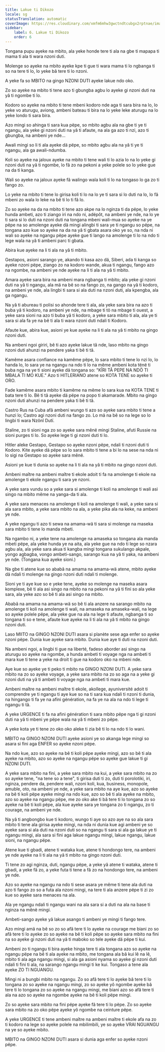 ```yaml
---
title: Lakue ti Dikozo
locale: sg
statusTranslation: automatic
coverImage: https://res.cloudinary.com/xmfm6mhw3gwctndtcubgx2rptnae/image/upload/v1740337243/small_cover_educacion_fundamental_a051170f1c.webp
sidebar:
    label: 6. Lakue ti Dikozo
    order: 6
---
```

Tongana pupu ayeke na mbito, ala yeke honde tere ti ala na gbe ti mapapa ti mama ti ala ti wara nzoni duti.

Molenge so ayeke na mbito ayeke kpe ti gue ti wara mama ti lo ngbanga ti so na tere ti lo, lo yeke bâ tere ti lo nzoni.

A yeke fa so MBITO na gingo NZONI DUTI ayeke lakue ndo oko.

Zo so ayeke na mbito ti tene azo ti gbungba agbu lo ayeke gi nzoni duti na yâ ti ngombe ti lo.

Kodoro so ayeke na mbito ti tene mbeni kodoro nde aga ti sara bira na lo, lo yeke vo aturugu, aviong, ambeni bateau ti bira na lo yeke leke aturugu na lo yeke londo ti sara bira.

Azo mingi so ahinga ti sara kua pëpe, so mbito agbu ala na gbe ti ye ti ngangu, ala yeke gi nzoni duti na yâ ti afaute, na ala ga azo ti nzi, azo ti gbungba, na ambeni ye nde...

Awali mingi so li ti ala ayeke dä pëpe, so mbito agbu ala na yâ ti ye ti ngangu, ala ga awali-ndumba.

Koli so ayeke na jaloux ayeke na mbito ti tene wali ti lo azia lo na lo yeke gi nzoni duti na yâ ti ngombe, lo fâ zo na pekoni a yeke polele so lo yeke gue na da ti kanga.

Wali so ayeke na jaloux ayeke fâ walingo wala koli ti lo na tongaso lo ga zo ti fango zo.

Lo yeke na mbito ti tene lo girisa koli ti lo na lo ye ti sara si lo duti na lo, lo fâ mbeni zo wala lo leke na bê ti lo ti fâ lo.

Zo so ayeke na da na mbito ti tene azo akpe na lo nginza ti da pëpe, lo yeke hunda ambeti, azo ti ziango iri na ndo ni, adépôt, na ambeni ye nde, na lo ye ti sara si lo duti na nzoni duti na tongana mbeni wali-mua so ayeke na ye pëpe na so amolenge ayeke dä mingi alingbi ti sara ye ti ngangu so pëpe, na tongana azo kue so ayeke na da na yâ ti gbata asara oko ye so, na nda ni wali so ayeke na ngangu pëpe ayeke gue ti lango na amolenge ti lo na ndo ti lege wala na yâ ti ambeni parc ti gbata.

Abira kue ayeke na li ti ala na yâ ti mbito.

Gestapos, asioni sarango ye, akando ti kasa azo dä, Siberi, ada ti kanga so ayeke nzoni pëpe, ziango zo na kodoro wande, akua ti ngangu, fango azo na ngombe, na ambeni ye nde ayeke na li ti ala na yâ ti mbito.

Amara ayeke sara bira na ambeni mara ngbanga ti mbito; ala yeke gi nzoni duti na yâ ti ngangu, ala mä na bê so na fango zo, na gango na yâ ti kodoro, na ambeni ye nde, ala lingbi ti sara si ala duti na nzoni duti, ala kpengba, ala ga ngangu.

Na yâ ti abureau ti polisi so ahonde tere ti ala, ala yeke sara bira na azo ti buba yâ ti kodoro, na ambeni ye nde, na mbage ti tö na mbage ti ouest, a yeke sara sioni na azo ti buba yâ ti kodoro, a yeke sara mbito ti ala, ala ye ti sara si ala fa ye na bê ti ala ti wara nzoni duti ndali ti Kodoro.

Afaute kue, abira kue, asioni ye kue ayeke na li ti ala na yâ ti mbito na gingo nzoni duti.

Na ambeni ngoi giriri, bê ti azo ayeke lakue tâ nde, laso mbito na gingo nzoni duti ahunzi na pendere yaka ti bê ti tâ.

Kamême asara confiance na kamême pëpe, lo sara mbito ti tene lo nzi lo, lo handa lo, lo sara ye na ngangu na ndo ti lo na même ambeni kota tënë ti buba nga na ye ti sioni ayeke dä tongana so: "KÎRI TÂ PEPE NA NDÖ TI MBALA TI MO KUE." Azo ti HITLERIANO atene so KOTA TENE so ayeke ti ORO.

Fade kamême asara mbito ti kamême na même lo sara kua na KOTA TENE ti bata tere ti lo. Bê ti tâ ayeke dä pëpe na popo ti akamarade. Mbito na gingo nzoni duti ahunzi na pendere yaka ti bê ti tâ.

Castro Rus na Cuba afâ ambeni wungo ti azo so ayeke sara mbito ti tene a hunzi lo; Castro agi nzoni duti na fango zo. Lo mä na bê so na lege so lo lingbi ti wara Nzönî Dutï.

Staline, zo ti sioni nga zo so ayeke sara mênë mingi Staline, afuti Russie na sioni purges ti lo. So ayeke lege ti gi nzoni duti ti lo.

Hitler aleke Gestapo, Gestapo so ayeke nzoni pëpe, ndali ti nzoni duti ti Kodoro. Kite ayeke dä pëpe so lo sara mbito ti tene a bi lo na sese na nda ni lo sigi na Gestapo so ayeke sara mênë.

Asioni ye kue ti dunia so ayeke na li ti ala na yâ ti mbito na gingo nzoni duti.

Ambeni maître na ambeni maître ti ekole adoit ti fa na amolenge ti ekole na amolenge ti ekole ngangu ti sara ye nzoni.

A yeke sara vundu so a yeke sara si amolenge ti koli na amolenge ti wali asi singo na mbito même na yanga-da ti ala.

A yeke sara menaces na amolenge ti koli na amolenge ti wali, a yeke sara si ala sara mbito, a yeke sara mbito na ala, a yeke pika ala na keke, na ambeni ye nde.

A yeke ngangu ti azo ti sewa na amama-wä ti sara si molenge na maseka sara mbito ti tene lo manda mbeti.

Na ngambo ni, a yeke tene na amolenge na amaseka so tongana ala manda mbeti pëpe, ala yeke hunda ye na aita, ala yeke gue na ndo ti lege so nzara agbu ala, ala yeke sara akua ti kangba mingi tongana sukulango akpale, yongo agbagba, vongo ambeti-sango, sarango kua na yâ ti yaka, na ambeni ye nde. (Tongana kua ayeke sioni.)

Na gbe ti atene kue so ababâ na amama na amama-wä atene, mbito ayeke dä ndali ti molenge na gingo nzoni duti ndali ti molenge.

Sioni ye ti aye kue so e yeke tene, ayeke so molenge na maseka asara komplexe, bê ti ala asi singo na mbito na na pekoni na yâ ti fini so ala yeke sara, ala yeke azo so bê ti ala asi singo na mbito.

Ababâ na amama na amama-wä so bê ti ala anzere na sarango mbito na amolenge ti koli na amolenge ti wali, na amaseka na amaseka-wali, na lege so ayeke polele pëpe, ala yeke gue na ala na lege ti afaute, ngbanga ti so tongana ti so e tene, afaute kue ayeke na li ti ala na yâ ti mbito na gingo nzoni duti.

Laso MIITO na GINGO NZONI DUTI asara si planète sese aga enfer so ayeke nzoni pëpe. Dunia kue ayeke sara mbito. Dunia kue aye ti duti na nzoni duti.

Na ambeni ngoi, a lingbi ti gue na liberté, fadeso aborder asi singo na aturugu so ayeke na ngombe, a hunda ambeti ti voyage nga na ambeti ti mara kue ti tene a yeke na droit ti gue na kodoro oko na mbeni nde.

Aye kue so ayeke ye ti peko ti mbito na GINGO NZONI DUTI. A yeke sara mbito na zo so ayeke voyage, a yeke sara mbito na zo so aga na a yeke gi nzoni duti na yâ ti ambeti ti voyage nga na ambeti ti mara kue.

Ambeni maître na ambeni maître ti ekole, akollege, ayuniversité adoit ti comprendre ye ti ngangu ti aye kue so na ti sara kua ndali ti nzoni ti dunia, na hingango ti fa ye na afini génération, na fa ye na ala na ndo ti lege ti ngangu ti tâ.

A yeke URGENCE ti fa na afini génération ti sara mbito pëpe nga ti gi nzoni duti na yâ ti mbeni ye pëpe wala na yâ ti mbeni zo pëpe.

A yeke kota ye ti tene zo oko oko aleke ti zia bê ti lo na ndo ti lo wani.

MBITO na GINGO NZONI DUTI ayeke asioni ye so akanga lege mingi so asara si fini aga ENFER so ayeke nzoni pëpe.

Na ndo kue, azo so ayeke na bê ti koli pëpe ayeke mingi, azo so bê ti ala ayeke na mbito, azo so ayeke na ngangu pëpe so ayeke gue lakue ti gi NZONI DUTI.

A yeke sara mbito na fini, a yeke sara mbito na kui, a yeke sara mbito na zo so ayeke tene, "na tene so a tene", ti girisa duti ti zo, duti ti porolotiki, iri, nginza, pendere da, pendere wali, nzoni koli, kua, business, monopole, amuble, oto, na ambeni ye nde, a yeke sara mbito na aye kue, azo so ayeke na bê ti koli pëpe ayeke mingi na ndo kue, azo so bê ti ala ayeke na mbito, azo so ayeke na ngangu pëpe, me zo oko ake ti bâ tere ti lo tongana zo so ayeke na bê ti koli pëpe, ala kue ayeke sara ye tongana zo ti ngangu, zo ti courage, na ambeni ye nde.

Na yâ ti angbongbo kue ti kodoro, wungo ti aye so azo aye na so ala sara mbito ti tene ala girisa ayeke mingi, na nda ni dunia kue agi ambeni ye so ayeke sara si ala duti na nzoni duti so na ngangu ti sara si ala ga lakue ye ti ngangu mingi, ala sara si fini aga lakue ngangu mingi, lakue ngangu, lakue sioni, na ngangu pëpe.

Atene kue ti gbadi, atene ti wataka kue, atene ti hondongo tere, na ambeni ye nde ayeke na li ti ala na yâ ti mbito na gingo nzoni duti.

Ti tene zo agi nginza, duti, ngangu pëpe, a yeke yâ atene ti wataka, atene ti gbadi, a yeke fâ zo, a yeke futa ti tene a fâ zo na hondongo tere, na ambeni ye nde.

Azo so ayeke na ngangu na ndo ti sese asara ye même ti tene ala duti na azo ti fango zo so a futa ala nzoni mingi, na tere ti ala anzere pëpe ti zi zo kue so ayeke sara menaces na ala.

Ala ye ngangu ndali ti ngangu wani na ala sara si a duti na ala na base ti nginza na mênë mingi.

Ambeti-sango ayeke yâ lakue asango ti ambeni ye mingi ti fango tere.

Azo mingi amä na bê so zo so afâ tere ti lo ayeke na courage me biani zo so afâ tere ti lo ayeke zo so ayeke na bê ti koli pëpe so ayeke sara mbito na fini na so ayeke gi nzoni duti na yâ ti maboko so tele ayeke dä pëpe ti kui.

Ambeni zo ti ngangu ti bira ayeke hinga tere ti ala tongana azo so ayeke na ngangu pëpe na bê ti ala ayeke na mbito, me tongana ala bâ kui lê na lê, mbito ti ala aga ngangu mingi, si ala ga asioni nyama so ayeke gi nzoni duti ndali ti fini ti ala, na sarango ngangu mingi ti ke kui. Tongaso a tene ala ayeke ZO TI NGUANGU.

Mingi ni a bungbi mbito na ngangu. Zo so afâ tere ti lo ayeke bâ tere ti lo tongana zo so ayeke na ngangu mingi, zo so ayeke yô ngombe ayeke bâ tere ti lo tongana zo so ayeke na ngangu mingi, me biani azo so afâ tere ti ala na azo so ayeke na ngombe ayeke na bê ti koli pëpe mingi.

Zo so ayeke sara mbito na fini pëpe ayeke fâ tere ti lo pëpe. Zo so ayeke sara mbito na zo oko pëpe ayeke yô ngombe na ceinture pëpe.

A yeke URGENCE ti tene ambeni maître na ambeni maître ti ekole afa na zo ti kodoro na lege so ayeke polele na mbilimbili, ye so ayeke VRAI NGUANGU na ye so ayeke mbito.

MBITO na GINGO NZONI DUTI asara si dunia aga enfer so ayeke nzoni pëpe.

